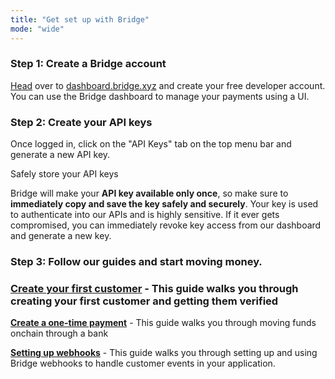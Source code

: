 ```yaml
---
title: "Get set up with Bridge"
mode: "wide"
---
```


### Step 1: Create a Bridge account

<u>Head</u> over to [dashboard.bridge.xyz](https://dashboard.bridge.xyz) and create your free developer account. You can use the Bridge dashboard to manage your payments using a UI.

### Step 2: Create your API keys

Once logged in, click on the "API Keys" tab on the top menu bar and generate a new API key.

<Danger>
  Safely store your API keys
</Danger>

Bridge will make your **API key available only once**, so make sure to **immediately copy and save the key safely and securely**. Your key is used to authenticate into our APIs and is highly sensitive. If it ever gets compromised, you can immediately revoke key access from our dashboard and generate a new key.

### Step 3: Follow our guides and start moving money.

### [**Create your first customer**](/create-your-first-customer) - This guide walks you through creating your first customer and getting them verified

[**Create a one-time payment**](/create-a-one-time-payment) - This guide walks you through moving funds onchain through a bank

[**Setting up webhooks**](/setting-up-webhooks) - This guide walks you through setting up and using Bridge webhooks to handle customer events in your application.